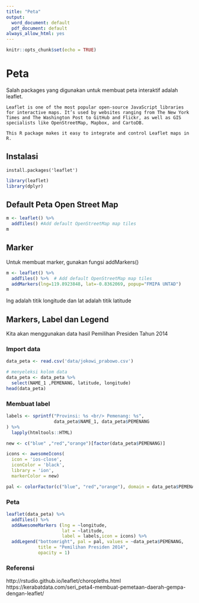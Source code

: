 ```yaml
---
title: "Peta"
output:
  word_document: default
  pdf_document: default
always_allow_html: yes
---
```


```r
knitr::opts_chunk$set(echo = TRUE)
```

# Peta

Salah packages yang digunakan untuk membuat peta interaktif adalah leaflet.

```
Leaflet is one of the most popular open-source JavaScript libraries for interactive maps. It’s used by websites ranging from The New York Times and The Washington Post to GitHub and Flickr, as well as GIS specialists like OpenStreetMap, Mapbox, and CartoDB.

This R package makes it easy to integrate and control Leaflet maps in R.
```

## Instalasi

```
install.packages('leaflet')
```
```r
library(leaflet)
library(dplyr)
```

## Default Peta Open Street Map

```r
m <- leaflet() %>%
  addTiles() #Add default OpenStreetMap map tiles
m
```

## Marker

Untuk membuat marker, gunakan fungsi addMarkers()

```r
m <- leaflet() %>%
  addTiles() %>%  # Add default OpenStreetMap map tiles
  addMarkers(lng=119.8923848, lat=-0.8362069, popup="FMIPA UNTAD")
m
```

lng adalah titik longitude dan lat adalah titik latitude

## Markers, Label dan Legend

Kita akan menggunakan data hasil Pemilihan Presiden Tahun 2014 

### Import data

```r
data_peta <- read.csv('data/jokowi_prabowo.csv')

# menyeleksi kolom data
data_peta <- data_peta %>%
  select(NAME_1 ,PEMENANG, latitude, longitude)
head(data_peta)  
```

### Membuat label

```r
labels <- sprintf("Provinsi: %s <br/> Pemenang: %s",
                  data_peta$NAME_1, data_peta$PEMENANG
) %>% 
  lapply(htmltools::HTML)

new <- c("blue" ,"red","orange")[factor(data_peta$PEMENANG)]

icons <- awesomeIcons(
  icon = 'ios-close',
  iconColor = 'black',
  library = 'ion',
  markerColor = new)

pal <- colorFactor(c("blue", "red","orange"), domain = data_peta$PEMENANG)
```

### Peta

```r
leaflet(data_peta) %>%
  addTiles() %>%
  addAwesomeMarkers (lng = ~longitude,
                     lat = ~latitude,
                     label = labels,icon = icons) %>%
  addLegend("bottomright", pal = pal, values = ~data_peta$PEMENANG,
            title = "Pemilihan Presiden 2014",
            opacity = 1)

```

### Referensi

http://rstudio.github.io/leaflet/choropleths.html
https://kerabatdata.com/seri_peta4-membuat-pemetaan-daerah-gempa-dengan-leaflet/


